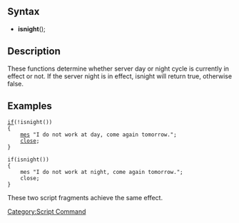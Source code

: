 ==Syntax==
*'''isnight'''();

==Description==
These functions determine whether server day or night cycle is currently in effect or not. If the server night is in effect, isnight will return true, otherwise false.

==Examples==
 [[if]](!isnight())
 {
     [[mes]] "I do not work at day, come again tomorrow.";
     [[close]];
 }

 if(isnight())
 {
     mes "I do not work at night, come again tomorrow.";
     close;
 }
These two script fragments achieve the same effect.

[[Category:Script Command]]